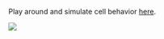 Play around and simulate cell behavior <a href="https://vincentott.shinyapps.io/livelycells/" target="_blank">here</a>.

![](./pictures/livelycells.png)